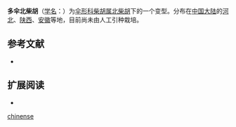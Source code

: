 {{NoteTA|G1=LS}}
{{Infraspeciesbox
| image = 
| image_caption = 
| status = 
| status_system = 
| genus = Bupleurum
| species link = 北柴胡
| species = chinense
| name = 多伞北柴胡 
| forma = chiliosciadium
| authority = (H. Wolff) Shan & Y. Li
| synonyms = 
|}}

'''多伞北柴胡'''（[[学名|学名]]：{{lang|la|'''''Bupleurum chinense'' f. ''chiliosciadium'''''}}）为[[伞形科|伞形科]][[柴胡属|柴胡属]][[北柴胡|北柴胡]]下的一个变型。分布在[[中国大陆|中国大陆]]的[[河北|河北]]、[[陕西|陕西]]、[[安徽|安徽]]等地，目前尚未由人工引种栽培。

== 参考文献 ==
{{refbegin}}
* {{CPNI| zh=多伞北柴胡 | id=014-20354 | binomial=Bupleurum chinense | authority=(H. Wolff) Shan & Y. Li | form=chiliosciadium | accessdate=2013-01-17}}
{{refend}}

== 扩展阅读 ==
{{refbegin}}
* {{wikispecies-inline|Bupleurum chinense f. chiliosciadium|多伞北柴胡}}
{{refend}}
{{Taxonbar|from=Q10932427}}

[[Category:柴胡属|chinense]]


{{plant-stub}}